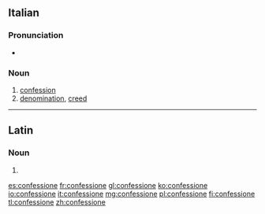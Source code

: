 ==Italian==

===Pronunciation===
* {{audio|It-confessione.ogg|audio}}

===Noun===
{{it-noun|confession|f|e|i}}

# [[confession]]
# [[denomination]], [[creed]]

----

==Latin==

===Noun===
{{la-noun-form|cōnfessiōne}}

# {{inflection of|confessio|cōnfessiō|abl|s|lang=la}}

[[es:confessione]]
[[fr:confessione]]
[[gl:confessione]]
[[ko:confessione]]
[[io:confessione]]
[[it:confessione]]
[[mg:confessione]]
[[pl:confessione]]
[[fi:confessione]]
[[tl:confessione]]
[[zh:confessione]]